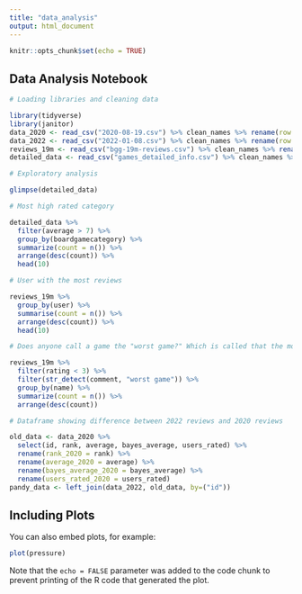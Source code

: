 ```yaml
---
title: "data_analysis"
output: html_document
---
```


```r
knitr::opts_chunk$set(echo = TRUE)
```

## Data Analysis Notebook

```r
# Loading libraries and cleaning data 

library(tidyverse)
library(janitor)
data_2020 <- read_csv("2020-08-19.csv") %>% clean_names %>% rename(row = x1)
data_2022 <- read_csv("2022-01-08.csv") %>% clean_names %>% rename(row = x1)
reviews_19m <- read_csv("bgg-19m-reviews.csv") %>% clean_names %>% rename(row = x1)
detailed_data <- read_csv("games_detailed_info.csv") %>% clean_names %>% rename(row = x1)
```

```r
# Exploratory analysis 

glimpse(detailed_data)

# Most high rated category

detailed_data %>% 
  filter(average > 7) %>% 
  group_by(boardgamecategory) %>% 
  summarize(count = n()) %>% 
  arrange(desc(count)) %>% 
  head(10)

# User with the most reviews 

reviews_19m %>% 
  group_by(user) %>% 
  summarise(count = n()) %>% 
  arrange(desc(count)) %>% 
  head(10)

# Does anyone call a game the "worst game?" Which is called that the most? Spoiler: it's Monopoly

reviews_19m %>% 
  filter(rating < 3) %>% 
  filter(str_detect(comment, "worst game")) %>% 
  group_by(name) %>% 
  summarize(count = n()) %>% 
  arrange(desc(count))

# Dataframe showing difference between 2022 reviews and 2020 reviews 

old_data <- data_2020 %>% 
  select(id, rank, average, bayes_average, users_rated) %>% 
  rename(rank_2020 = rank) %>% 
  rename(average_2020 = average) %>% 
  rename(bayes_average_2020 = bayes_average) %>% 
  rename(users_rated_2020 = users_rated)
pandy_data <- left_join(data_2022, old_data, by=("id"))
```

## Including Plots

You can also embed plots, for example:

```r
plot(pressure)
```

Note that the `echo = FALSE` parameter was added to the code chunk to prevent printing of the R code that generated the plot.
